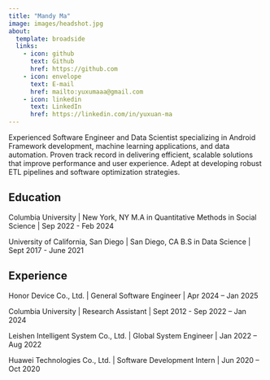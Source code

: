 ```yaml
---
title: "Mandy Ma"
image: images/headshot.jpg
about:
  template: broadside
  links:
    - icon: github
      text: Github
      href: https://github.com
    - icon: envelope
      text: E-mail
      href: mailto:yuxumaaa@gmail.com
    - icon: linkedin
      text: LinkedIn
      href: https://linkedin.com/in/yuxuan-ma
---
```


Experienced Software Engineer and Data Scientist specializing in Android Framework development, machine learning applications, and data automation. Proven track record in delivering efficient, scalable solutions that improve performance and user experience. Adept at developing robust ETL pipelines and software optimization strategies.

## Education

Columbia University | New York, NY
M.A in Quantitative Methods in Social Science | Sep 2022 - Feb 2024

University of California, San Diego | San Diego, CA
B.S in Data Science | Sept 2017 - June 2021


## Experience

Honor Device Co., Ltd.  | General Software Engineer  | Apr 2024 – Jan 2025

Columbia University | Research Assistant  | Sept 2012 - Sep 2022 – Jan 2024

Leishen Intelligent System Co., Ltd. | Global System Engineer  | Jan 2022 – Aug 2022

Huawei Technologies Co., Ltd. | Software Development Intern  | Jun 2020 – Oct 2020
